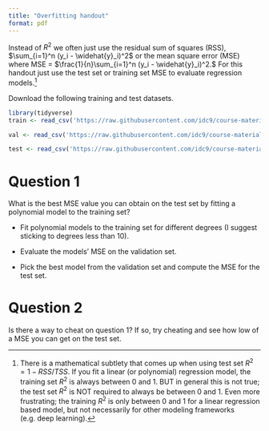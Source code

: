 ```yaml
---
title: "Overfitting handout"
format: pdf
---
```


Instead of $R^2$ we often just use the residual sum of squares (RSS), $\sum_{i=1}^n (y_i - \widehat{y}_i)^2$ or the mean square error (MSE) where MSE = $\frac{1}{n}\sum_{i=1}^n (y_i - \widehat{y}_i)^2.$ For this handout just use the test set or training set MSE to evaluate regression models.[^1]

[^1]: There is a mathematical subtlety that comes up when using test set $R^2 = 1 - RSS/TSS$. If you fit a linear (or polynomial) regression model, the training set $R^2$ is always between 0 and 1. BUT in general this is not true; the test set $R^2$ is NOT required to always be between 0 and 1. Even more frustrating; the training $R^2$ is only between 0 and 1 for a linear regression based model, but not necessarily for other modeling frameworks (e.g. deep learning).

Download the following training and test datasets.

```r
library(tidyverse)
train <- read_csv('https://raw.githubusercontent.com/idc9/course-materials/main/3-prediction/14-overfitting/train.csv')

val <- read_csv('https://raw.githubusercontent.com/idc9/course-materials/main/3-prediction/14-overfitting/validation.csv')

test <- read_csv('https://raw.githubusercontent.com/idc9/course-materials/main/3-prediction/14-overfitting/test.csv')
```

# Question 1

What is the best MSE value you can obtain on the test set by fitting a polynomial model to the training set?

-   Fit polynomial models to the training set for different degrees (I suggest sticking to degrees less than 10).

-   Evaluate the models' MSE on the validation set.

-   Pick the best model from the validation set and compute the MSE for the test set.

# Question 2

Is there a way to cheat on question 1? If so, try cheating and see how low of a MSE you can get on the test set.
